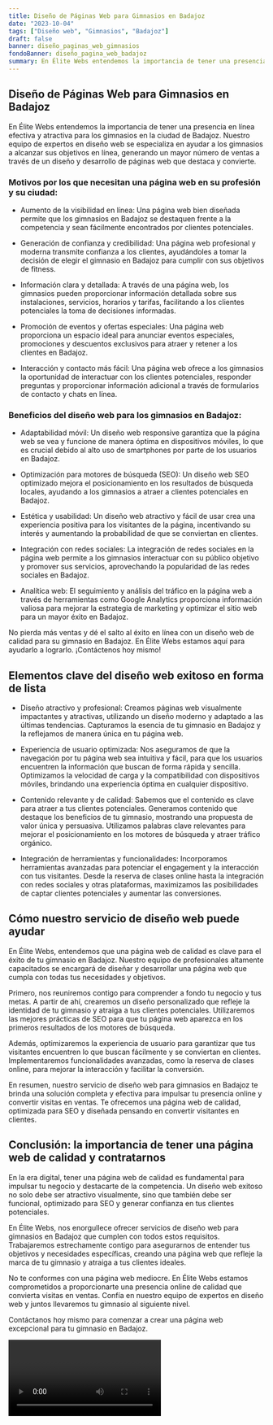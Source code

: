 ```yaml
---
title: Diseño de Páginas Web para Gimnasios en Badajoz
date: "2023-10-04"
tags: ["Diseño web", "Gimnasios", "Badajoz"]
draft: false
banner: diseño_paginas_web_gimnasios
fondoBanner: diseño_pagina_web_badajoz
summary: En Élite Webs entendemos la importancia de tener una presencia en línea efectiva y atractiva para los gimnasios en la ciudad de Badajoz. Nuestro equipo de expertos en diseño web se especializa en ayudar a los gimnasios a alcanzar sus objetivos en línea, generando un mayor número de ventas a través de un diseño y desarrollo de páginas web que destaca y convierte.
---
```



## Diseño de Páginas Web para Gimnasios en Badajoz

En Élite Webs entendemos la importancia de tener una presencia en línea efectiva y atractiva para los gimnasios en la ciudad de Badajoz. Nuestro equipo de expertos en diseño web se especializa en ayudar a los gimnasios a alcanzar sus objetivos en línea, generando un mayor número de ventas a través de un diseño y desarrollo de páginas web que destaca y convierte.

### Motivos por los que necesitan una página web en su profesión y su ciudad:

- Aumento de la visibilidad en línea: Una página web bien diseñada permite que los gimnasios en Badajoz se destaquen frente a la competencia y sean fácilmente encontrados por clientes potenciales.

- Generación de confianza y credibilidad: Una página web profesional y moderna transmite confianza a los clientes, ayudándoles a tomar la decisión de elegir el gimnasio en Badajoz para cumplir con sus objetivos de fitness.

- Información clara y detallada: A través de una página web, los gimnasios pueden proporcionar información detallada sobre sus instalaciones, servicios, horarios y tarifas, facilitando a los clientes potenciales la toma de decisiones informadas.

- Promoción de eventos y ofertas especiales: Una página web proporciona un espacio ideal para anunciar eventos especiales, promociones y descuentos exclusivos para atraer y retener a los clientes en Badajoz.

- Interacción y contacto más fácil: Una página web ofrece a los gimnasios la oportunidad de interactuar con los clientes potenciales, responder preguntas y proporcionar información adicional a través de formularios de contacto y chats en línea.

### Beneficios del diseño web para los gimnasios en Badajoz:

- Adaptabilidad móvil: Un diseño web responsive garantiza que la página web se vea y funcione de manera óptima en dispositivos móviles, lo que es crucial debido al alto uso de smartphones por parte de los usuarios en Badajoz.

- Optimización para motores de búsqueda (SEO): Un diseño web SEO optimizado mejora el posicionamiento en los resultados de búsqueda locales, ayudando a los gimnasios a atraer a clientes potenciales en Badajoz.

- Estética y usabilidad: Un diseño web atractivo y fácil de usar crea una experiencia positiva para los visitantes de la página, incentivando su interés y aumentando la probabilidad de que se conviertan en clientes.

- Integración con redes sociales: La integración de redes sociales en la página web permite a los gimnasios interactuar con su público objetivo y promover sus servicios, aprovechando la popularidad de las redes sociales en Badajoz.

- Analítica web: El seguimiento y análisis del tráfico en la página web a través de herramientas como Google Analytics proporciona información valiosa para mejorar la estrategia de marketing y optimizar el sitio web para un mayor éxito en Badajoz.

No pierda más ventas y dé el salto al éxito en línea con un diseño web de calidad para su gimnasio en Badajoz. En Élite Webs estamos aquí para ayudarlo a lograrlo. ¡Contáctenos hoy mismo!

<GifSeo />

<Cta />

## Elementos clave del diseño web exitoso en forma de lista

- Diseño atractivo y profesional: Creamos páginas web visualmente impactantes y atractivas, utilizando un diseño moderno y adaptado a las últimas tendencias. Capturamos la esencia de tu gimnasio en Badajoz y la reflejamos de manera única en tu página web.

- Experiencia de usuario optimizada: Nos aseguramos de que la navegación por tu página web sea intuitiva y fácil, para que los usuarios encuentren la información que buscan de forma rápida y sencilla. Optimizamos la velocidad de carga y la compatibilidad con dispositivos móviles, brindando una experiencia óptima en cualquier dispositivo.

- Contenido relevante y de calidad: Sabemos que el contenido es clave para atraer a tus clientes potenciales. Generamos contenido que destaque los beneficios de tu gimnasio, mostrando una propuesta de valor única y persuasiva. Utilizamos palabras clave relevantes para mejorar el posicionamiento en los motores de búsqueda y atraer tráfico orgánico.

- Integración de herramientas y funcionalidades: Incorporamos herramientas avanzadas para potenciar el engagement y la interacción con tus visitantes. Desde la reserva de clases online hasta la integración con redes sociales y otras plataformas, maximizamos las posibilidades de captar clientes potenciales y aumentar las conversiones.

## Cómo nuestro servicio de diseño web puede ayudar

En Élite Webs, entendemos que una página web de calidad es clave para el éxito de tu gimnasio en Badajoz. Nuestro equipo de profesionales altamente capacitados se encargará de diseñar y desarrollar una página web que cumpla con todas tus necesidades y objetivos.

Primero, nos reuniremos contigo para comprender a fondo tu negocio y tus metas. A partir de ahí, crearemos un diseño personalizado que refleje la identidad de tu gimnasio y atraiga a tus clientes potenciales. Utilizaremos las mejores prácticas de SEO para que tu página web aparezca en los primeros resultados de los motores de búsqueda.

Además, optimizaremos la experiencia de usuario para garantizar que tus visitantes encuentren lo que buscan fácilmente y se conviertan en clientes. Implementaremos funcionalidades avanzadas, como la reserva de clases online, para mejorar la interacción y facilitar la conversión.

En resumen, nuestro servicio de diseño web para gimnasios en Badajoz te brinda una solución completa y efectiva para impulsar tu presencia online y convertir visitas en ventas. Te ofrecemos una página web de calidad, optimizada para SEO y diseñada pensando en convertir visitantes en clientes.

## Conclusión: la importancia de tener una página web de calidad y contratarnos

En la era digital, tener una página web de calidad es fundamental para impulsar tu negocio y destacarte de la competencia. Un diseño web exitoso no solo debe ser atractivo visualmente, sino que también debe ser funcional, optimizado para SEO y generar confianza en tus clientes potenciales.

En Élite Webs, nos enorgullece ofrecer servicios de diseño web para gimnasios en Badajoz que cumplen con todos estos requisitos. Trabajaremos estrechamente contigo para asegurarnos de entender tus objetivos y necesidades específicas, creando una página web que refleje la marca de tu gimnasio y atraiga a tus clientes ideales.

No te conformes con una página web mediocre. En Élite Webs estamos comprometidos a proporcionarte una presencia online de calidad que convierta visitas en ventas. Confía en nuestro equipo de expertos en diseño web y juntos llevaremos tu gimnasio al siguiente nivel.

Contáctanos hoy mismo para comenzar a crear una página web excepcional para tu gimnasio en Badajoz.

<Video />

<CtaBot job="Gimnasios" city="Badajoz" />

<Gmaps query="Badajoz+españa+maps" />
